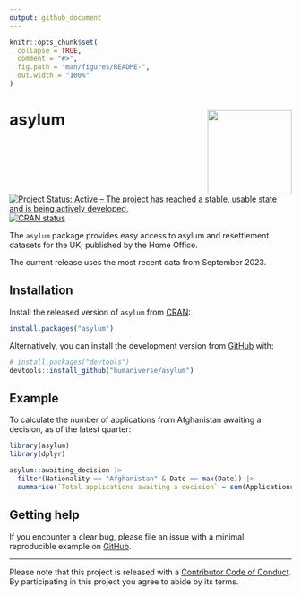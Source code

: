 ```yaml
---
output: github_document
---
```


<!-- README.md is generated from README.Rmd. Please edit that file -->

```r
knitr::opts_chunk$set(
  collapse = TRUE,
  comment = "#>",
  fig.path = "man/figures/README-",
  out.width = "100%"
)
```

# asylum <img src='man/figures/logo.png' align="right" height="150" /></a>

<!-- badges: start -->
[![Project Status: Active – The project has reached a stable, usable state and is being actively developed.](https://www.repostatus.org/badges/latest/active.svg)](https://www.repostatus.org/#active)
[![CRAN status](https://www.r-pkg.org/badges/version/asylum)](https://cran.r-project.org/package=asylum)
<!-- badges: end -->

The `asylum` package provides easy access to asylum and resettlement datasets for the UK, published by the Home Office.

The current release uses the most recent data from September 2023.

## Installation

Install the released version of `asylum` from [CRAN](https://cran.r-project.org/package=asylum):

``` r
install.packages("asylum")
```

Alternatively, you can install the development version from [GitHub](https://github.com/) with:

``` r
# install.packages("devtools")
devtools::install_github("humaniverse/asylum")
```

## Example

To calculate the number of applications from Afghanistan awaiting a decision, as of the latest quarter:

```r
library(asylum)
library(dplyr)

asylum::awaiting_decision |> 
  filter(Nationality == "Afghanistan" & Date == max(Date)) |> 
  summarise(`Total applications awaiting a decision` = sum(Applications))
```

## Getting help

If you encounter a clear bug, please file an issue with a minimal
reproducible example on
[GitHub](https://github.com/humaniverse/asylum/issues).

------------------------------------------------------------------------

Please note that this project is released with a [Contributor Code of
Conduct](https://www.contributor-covenant.org/version/2/0/code_of_conduct/).
By participating in this project you agree to abide by its terms.
